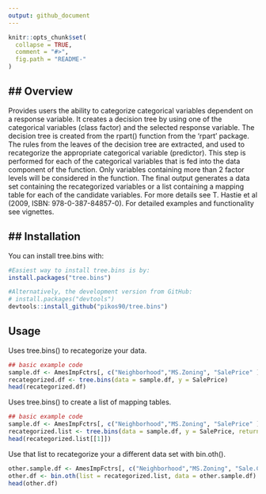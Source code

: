 ```yaml
---
output: github_document
---
```


<!-- README.md is generated from README.Rmd. Please edit that file -->

```r
knitr::opts_chunk$set(
  collapse = TRUE,
  comment = "#>",
  fig.path = "README-"
)
```



## Overview
-----------

Provides users the ability to categorize categorical variables dependent on a response variable. It creates a decision tree by using one of the categorical variables (class factor) and the selected response variable. The decision tree is created from the rpart() function from the 'rpart' package. The rules from the leaves of the decision tree are extracted, and used to recategorize the appropriate categorical variable (predictor). This step is performed for each of the categorical variables that is fed into the data component of the function. Only variables containing more than 2 factor levels will be considered in the function. The final output generates a data set containing the recategorized variables or a list containing a mapping table for each of the candidate variables. For more details see T. Hastie et al (2009, ISBN: 978-0-387-84857-0). For detailed examples and functionality see vignettes. 


## Installation
---------------

You can install tree.bins with:

```r
#Easiest way to install tree.bins is by:
install.packages("tree.bins")

#Alternatively, the development version from GitHub:
# install.packages("devtools")
devtools::install_github("pikos90/tree.bins")
```

## Usage

Uses tree.bins() to recategorize your data. 
```r
## basic example code
sample.df <- AmesImpFctrs[, c("Neighborhood","MS.Zoning", "SalePrice" )]
recategorized.df <- tree.bins(data = sample.df, y = SalePrice)
head(recategorized.df)
```

Uses tree.bins() to create a list of mapping tables.
```r
## basic example code
sample.df <- AmesImpFctrs[, c("Neighborhood","MS.Zoning", "SalePrice" )]
recategorized.list <- tree.bins(data = sample.df, y = SalePrice, return = "lkup.list")
head(recategorized.list[[1]])
```

Use that list to recategorize your a different data set with bin.oth().
```r
other.sample.df <- AmesImpFctrs[, c("Neighborhood","MS.Zoning", "Sale.Condition", "SalePrice" )]
other.df <- bin.oth(list = recategorized.list, data = other.sample.df)
head(other.df)
```
